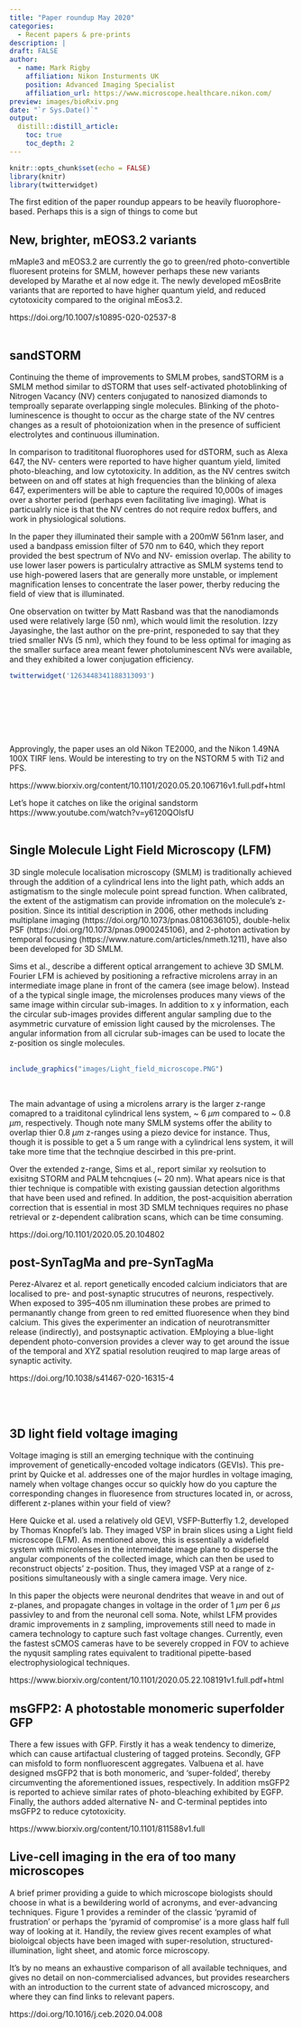 ```yaml
---
title: "Paper roundup May 2020"
categories:
  - Recent papers & pre-prints
description: |
draft: FALSE
author:
  - name: Mark Rigby
    affiliation: Nikon Insturments UK
    position: Advanced Imaging Specialist
    affiliation_url: https://www.microscope.healthcare.nikon.com/
preview: images/bioRxiv.png
date: "`r Sys.Date()`"
output:
  distill::distill_article:
    toc: true
    toc_depth: 2
---
```


```r
knitr::opts_chunk$set(echo = FALSE)
library(knitr)
library(twitterwidget)
```

The first edition of the paper roundup appears to be heavily fluorophore-based. Perhaps this is a sign of things to come but 

## New, brighter, mEOS3.2 variants

mMaple3 and mEOS3.2 are currently the go to green/red photo-convertible fluoresent proteins for SMLM, however perhaps these new variants developed by Marathe et al now edge it. The newly developed mEosBrite variants that are reported to have higher quantum yield, and reduced cytotoxicity compared to the original mEos3.2.  

https://doi.org/10.1007/s10895-020-02537-8
<br>
<br>

## sandSTORM

Continuing the theme of improvements to SMLM probes, sandSTORM is a SMLM method similar to dSTORM that uses self-activated photoblinking of Nitrogen Vacancy (NV) centers conjugated to nanosized diamonds to temproally separate overlapping single molecules. Blinking of the photo-luminescence is thought to occur as the charge state of the NV centres changes as a result of photoionization when in the presence of sufficient electrolytes and continuous illumination.

In comparison to tradititonal fluorophores used for dSTORM, such as Alexa 647, the NV- centers were reported to have higher quantum yield, limited photo-bleaching, and low cytotoxicity. In addition, as the NV centres switch between on and off states at high frequencies than the blinking of alexa 647, experimenters will be able to capture the required 10,000s of images over a shorter period (perhaps even facilitating live imaging). What is particualrly nice is that the NV centres do not require redox buffers, and work in physiological solutions.

In the paper they illuminated their sample with a 200mW 561nm laser, and used a bandpass emission filter of 570 nm to 640, which they report provided the best spectrum of NVo and NV- emission overlap. The ability to use lower laser powers is particulalry attractive as SMLM systems tend to use high-powered lasers that are generally more unstable, or implement magnification lenses to concentrate the laser power, therby reducing the field of view that is illuminated. 

One observation on twitter by Matt Rasband was that the nanodiamonds used were relatively large (50 nm), which would limit the resolution. Izzy Jayasinghe, the last author on the pre-print, responeded to say that they tried smaller NVs (5 nm), which they found to be less optimal for imaging as the smaller surface area meant fewer photoluminescent NVs were available, and they exhibited a lower conjugation efficiency.


```r

twitterwidget('1263448341188313093')

```

<br>
<br>
<br>
<br>
<br>

Approvingly, the paper uses an old Nikon TE2000, and the Nikon 1.49NA 100X TIRF lens. Would be interesting to try on the NSTORM 5 with Ti2 and PFS.

https://www.biorxiv.org/content/10.1101/2020.05.20.106716v1.full.pdf+html

Let's hope it catches on like the original sandstorm https://www.youtube.com/watch?v=y6120QOlsfU
<br>
<br>


## Single Molecule Light Field Microscopy (LFM)

3D single molecule localisation microscopy (SMLM) is traditionally achieved through the addition of a cylindrical lens into the light path, which adds an astigmatism to the single molecule point spread function. When calibrated, the extent of the astigmatism can provide infromation on the molecule's z-position. Since its intitial description in 2006, other methods including multiplane imaging (https://doi.org/10.1073/pnas.0810636105),  double-helix PSF (https://doi.org/10.1073/pnas.0900245106), and 2-photon activation by temporal focusing (https://www.nature.com/articles/nmeth.1211), have also been developed for 3D SMLM.

Sims et al., describe a different optical arrangement to achieve 3D SMLM. Fourier LFM is achieved by positioning a refractive microlens array in an intermediate image plane in front of the camera (see image below). Instead of a the typical single image, the microlenses produces many views of the same image within circular sub-images. In addition to x y information, each the circular sub-images provides different angular sampling due to the asymmetric curvature of emission light caused by the microlenses. The angular information from all cicrular sub-images can be used to locate the z-position os single molecules.  
<br>

```r

include_graphics("images/Light_field_microscope.PNG")

```

<br>

The main advantage of using a microlens arrary is the larger z-range comapred to a traiditonal cylindrical lens system, ~ 6 $\mu m$ compared to ~ 0.8 $\mu m$, respectively. Though note many SMLM systems offer the ability to overlap thier 0.8 $\mu m$ z-ranges using a piezo device for instance. Thus, though it is possible to get a 5 um range with a cylindrical lens system, it will take more time that the technqiue descirbed in this pre-print.  

Over the extended z-range, Sims et al., report similar xy reolsution to exisitng STORM and PALM tehcnqiues (~ 20 nm). What apears nice is that thier technique is compatible with existing gaussian detection algorithms that have been used and refined. In addition, the post-acquisition aberration correction that is essential in most 3D SMLM techniques requires no phase retrieval or z-dependent calibration scans, which can be time consuming.  

https://doi.org/10.1101/2020.05.20.104802


## post-SynTagMa and pre-SynTagMa 


Perez-Alvarez et al. report genetically encoded calcium indiciators that are localised to pre- and post-synaptic strucutres of neurons, respectively. When exposed to 395–405 nm illumination these probes are primed to permanantly change from green to red emitted fluoresence when they bind calcium. This gives the experimenter an indication of neurotransmitter release (indirectly), and postsynaptic activation. EMploying a blue-light dependent photo-conversion provides a clever way to get around the issue of the temporal and XYZ spatial resolution reuqired to map large areas of synaptic activity. 


https://doi.org/10.1038/s41467-020-16315-4

<br>
<br>

## 3D light field voltage imaging

Voltage imaging is still an emerging technique with the continuing improvement of genetically-encoded voltage indicators (GEVIs). This pre-print by Quicke et al. addresses one of the major hurdles in voltage imaging, namely when voltage changes occur so quickly how do you capture the corresponding changes in fluoresence from structures located in, or across, different z-planes within your field of view?  

Here Quicke et al. used a relatively old GEVI, VSFP-Butterfly 1.2, developed by Thomas Knopfel's lab. They imaged VSP in brain slices using a Light field microscope (LFM). As mentioned above, this is essentially a widefield system with microlenses in the intermeidate image plane to disperse the angular components of the collected image, which can then be used to reconstruct objects’ z-position. Thus, they imaged VSP at a range of z-positions simultaneously with a single camera image. Very nice.

In this paper the objects were neuronal dendrites that weave in and out of z-planes, and propagate changes in voltage in the order of 1 $\mu m$ per 6 $\mu s$ passivley to and from the neuronal cell soma. Note, whilst LFM provides dramic improvements in z sampling, improvements still need to made in camera technology to capture such fast voltage changes. Currently, even the fastest sCMOS cameras have to be severely cropped in FOV to achieve the nyqusit sampling rates equivalent to traditional pipette-based electrophysiological techniques. 

https://www.biorxiv.org/content/10.1101/2020.05.22.108191v1.full.pdf+html


## msGFP2: A photostable monomeric superfolder GFP

There a few issues with GFP. Firstly it has a weak tendency to dimerize, which can cause artifactual clustering of tagged proteins. Secondly, GFP can misfold to form nonfluorescent aggregates. Valbuena et al. have designed msGFP2 that is both monomeric, and 'super-folded', thereby circumventing the aforementioned issues, respectively. In addition msGFP2 is reported to achieve similar rates of photo-bleaching exhibited by EGFP. Finally, the authors added alternative N- and C-terminal peptides into msGFP2 to reduce cytotoxicity.  

https://www.biorxiv.org/content/10.1101/811588v1.full  


## Live-cell imaging in the era of too many microscopes

A brief primer providing a guide to which microscope biologists should choose in what is a bewildering world of acronyms, and ever-advancing techniques. Figure 1 provides a reminder of the classic 'pyramid of frustration' or perhaps the 'pyramid of compromise' is a more glass half full way of looking at it. Handily, the review gives recent examples of what bioloigcal objects have been imaged with super-resolution, structured-illumination, light sheet, and atomic force microscopy.  

It's by no means an exhaustive comparison of all available techniques, and gives no detail on non-commercialised advances, but provides researchers with an introduction to the current state of advanced microscopy, and where they can find links to relevant papers.  


https://doi.org/10.1016/j.ceb.2020.04.008



